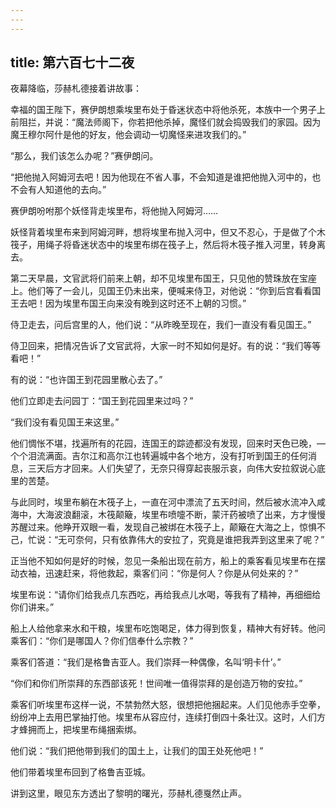 ```yaml
---
---
---
```

title: 第六百七十二夜
---






夜幕降临，莎赫札德接着讲故事：





幸福的国王陛下，赛伊朗想乘埃里布处于昏迷状态中将他杀死，本族中一个男子上前阻拦，并说：“魔法师阁下，你若把他杀掉，魔怪们就会捣毁我们的家园。因为魔王穆尔阿什是他的好友，他会调动一切魔怪来进攻我们的。”

“那么，我们该怎么办呢？”赛伊朗问。

“把他抛入阿姆河去吧！因为他现在不省人事，不会知道是谁把他抛入河中的，也不会有人知道他的去向。”

赛伊朗吩咐那个妖怪背走埃里布，将他抛入阿姆河……

妖怪背着埃里布来到阿姆河畔，想将埃里布抛入河中，但又不忍心，于是做了个木筏子，用绳子将昏迷状态中的埃里布绑在筏子上，然后将木筏子推入河里，转身离去。

第二天早晨，文官武将们前来上朝，却不见埃里布国王，只见他的赞珠放在宝座上。他们等了一会儿，见国王仍未出来，便喊来侍卫，对他说：“你到后宫看看国王去吧！因为埃里布国王向来没有晚到这时还不上朝的习惯。”

侍卫走去，问后宫里的人，他们说：“从昨晚至现在，我们一直没有看见国王。”

侍卫回来，把情况告诉了文官武将，大家一时不知如何是好。有的说：“我们等等看吧！”

有的说：“也许国王到花园里散心去了。”

他们立即走去问园丁：“国王到花园里来过吗？”

“我们没有看见国王来这里。”

他们惆怅不堪，找遍所有的花园，连国王的踪迹都没有发现，回来时天色已晚，—个个泪流满面。吉尔江和高尔江也转遍城中各个地方，没有打听到国王的任何消息，三天后方才回来。人们失望了，无奈只得穿起丧服示哀，向伟大安拉叙说心底里的苦楚。

与此同时，埃里布躺在木筏子上，一直在河中漂流了五天时间，然后被水流冲入咸海中，大海波浪翻滚，木筏颠簸，埃里布喷嚏不断，蒙汗药被喷了出来，方才慢慢苏醒过来。他睁开双眼一看，发现自己被绑在木筏子上，颠簸在大海之上，惊惧不己，忙说：“无可奈何，只有依靠伟大的安拉了，究竟是谁把我弄到这里来了呢？”

正当他不知如何是好的时候，忽见一条船出现在前方，船上的乘客看见埃里布在摆动衣袖，迅速赶来，将他救起，乘客们问：“你是何人？你是从何处来的？”

埃里布说：“请你们给我点几东西吃，再给我点儿水喝，等我有了精神，再细细给你们讲来。”

船上人给他拿来水和干粮，埃里布吃饱喝足，体力得到恢复，精神大有好转。他问乘客们：“你们是哪国人？你们信奉什么宗教？”

乘客们答道：“我们是格鲁吉亚人。我们崇拜一种偶像，名叫‘明卡什’。”

“你们和你们所崇拜的东西部该死！世间唯一值得崇拜的是创造万物的安拉。”

乘客们听埃里布这样一说，不禁勃然大怒，很想把他捆起来。人们见他赤手空拳，纷纷冲上去用巴掌抽打他。埃里布从容应付，连续打倒四十条壮汉。这时，人们方才蜂拥而上，把埃里布绳捆索绑。

他们说：“我们把他带到我们的国土上，让我们的国王处死他吧！”

他们带着埃里布回到了格鲁吉亚城。





讲到这里，眼见东方透出了黎明的曙光，莎赫札德戛然止声。